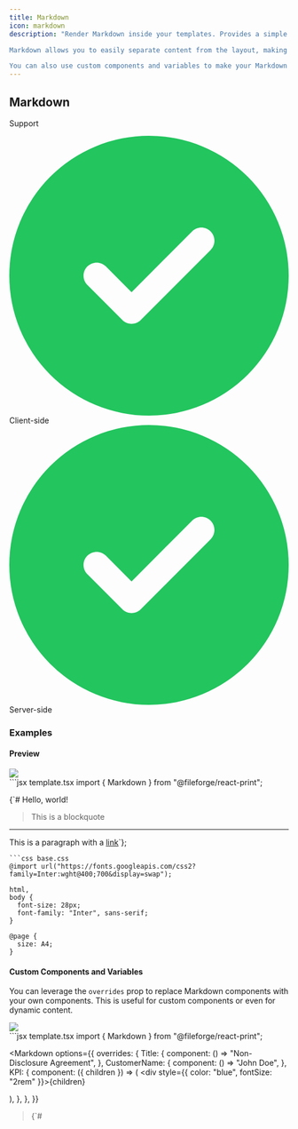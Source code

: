 ```yaml
---
title: Markdown
icon: markdown
description: "Render Markdown inside your templates. Provides a simple wrapper around [`markdown-to-jsx`](https://github.com/quantizor/markdown-to-jsx).

Markdown allows you to easily separate content from the layout, making it easier to maintain and update your templates. You can pull in content from a CMS or other sources, and use Markdown to format it.

You can also use custom components and variables to make your Markdown more dynamic. For example, you can replace Markdown components with your own components, or use variables to insert dynamic content."
---
```


## Markdown

Support

<div style={{
    display: "grid",
    gridTemplateColumns: "repeat(2, 1fr)",
    gap: "0.5rem",
  }}><div className="flex items-center p-3 border rounded-md border-gray-700" style={{borderColor: '#374151'}}><svg xmlns="http://www.w3.org/2000/svg" className="h-5 w-5 mr-2" viewBox="0 0 512 512"><path fill="#22c55e" d="M256 512A256 256 0 1 0 256 0a256 256 0 1 0 0 512zM369 209L241 337c-9.4 9.4-24.6 9.4-33.9 0l-64-64c-9.4-9.4-9.4-24.6 0-33.9s24.6-9.4 33.9 0l47 47L335 175c9.4-9.4 24.6-9.4 33.9 0s9.4 24.6 0 33.9z"/></svg><span>Client-side</span></div><div className="flex items-center p-3 border rounded-md" style={{borderColor: '#374151'}}><svg xmlns="http://www.w3.org/2000/svg" className="h-5 w-5 mr-2" viewBox="0 0 512 512"><path fill="#22c55e" d="M256 512A256 256 0 1 0 256 0a256 256 0 1 0 0 512zM369 209L241 337c-9.4 9.4-24.6 9.4-33.9 0l-64-64c-9.4-9.4-9.4-24.6 0-33.9s24.6-9.4 33.9 0l47 47L335 175c9.4-9.4 24.6-9.4 33.9 0s9.4 24.6 0 33.9z"/></svg><span>Server-side</span></div></div>

### Examples

#### Preview

<Frame type="glass"><img src="../images/previews/markdown-c8d0ecd4/document.1.jpg" style={{ maxHeight: '400px', borderRadius: "0.25rem", overflow: "hidden" }} /></Frame>

<div style={{paddingTop: "1rem", paddingBottom: "1rem"}}><CodeGroup>
```jsx template.tsx
import { Markdown } from "@fileforge/react-print";

<Markdown>{`# Hello, world!

> This is a blockquote

---

This is a paragraph with a [link](https://google.com)`}</Markdown>;

```
```css base.css
@import url("https://fonts.googleapis.com/css2?family=Inter:wght@400;700&display=swap");

html,
body {
  font-size: 28px;
  font-family: "Inter", sans-serif;
}

@page {
  size: A4;
}

```
</CodeGroup></div>

#### Custom Components and Variables

You can leverage the `overrides` prop to replace Markdown components with your own components. This is useful for custom components or even for dynamic content.

<Frame type="glass"><img src="../images/previews/markdown-882cc486/document.1.jpg" style={{ maxHeight: '400px', borderRadius: "0.25rem", overflow: "hidden" }} /></Frame>

<div style={{paddingTop: "1rem", paddingBottom: "1rem"}}><CodeGroup>
```jsx template.tsx
import { Markdown } from "@fileforge/react-print";

<Markdown
  options={{
    overrides: {
      Title: {
        component: () => "Non-Disclosure Agreement",
      },
      CustomerName: {
        component: () => "John Doe",
      },
      KPI: {
        component: ({ children }) => (
          <div style={{ color: "blue", fontSize: "2rem" }}>{children}</div>
        ),
      },
    },
  }}
>{`# <Title />

This agreement is signed with <CustomerName />.

<KPI>20/month</KPI>`}</Markdown>;

```
```css base.css
@import url("https://fonts.googleapis.com/css2?family=Inter:wght@400;700&display=swap");

html,
body {
  font-size: 28px;
  font-family: "Inter", sans-serif;
}

@page {
  size: A4;
}

```
</CodeGroup></div>

